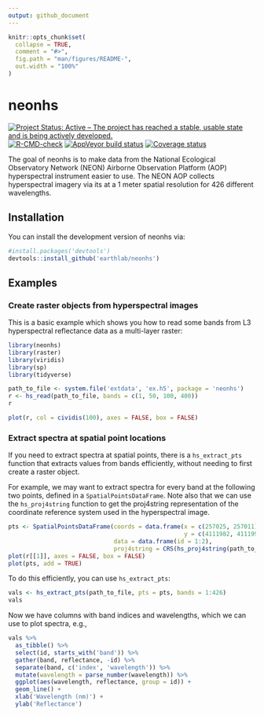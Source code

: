 ```yaml
---
output: github_document
---
```


<!-- README.md is generated from README.Rmd. Please edit that file -->

```r
knitr::opts_chunk$set(
  collapse = TRUE,
  comment = "#>",
  fig.path = "man/figures/README-",
  out.width = "100%"
)
```

# neonhs

[![Project Status: Active – The project has reached a stable, usable state and is being actively developed.](https://www.repostatus.org/badges/latest/active.svg)](https://www.repostatus.org/#active)
[![R-CMD-check](https://github.com/earthlab/neonhs/workflows/R-CMD-check/badge.svg)](https://github.com/earthlab/neonhs/actions)
[![AppVeyor build status](https://ci.appveyor.com/api/projects/status/github/earthlab/neonhs?branch=master&svg=true)](https://ci.appveyor.com/project/earthlab/neonhs)
[![Coverage status](https://codecov.io/gh/earthlab/neonhs/branch/master/graph/badge.svg)](https://codecov.io/github/earthlab/neonhs?branch=master)

The goal of neonhs is to make data from the National Ecological Observatory Network (NEON) Airborne Observation Platform (AOP) hyperspectral instrument easier to use. 
The NEON AOP collects hyperspectral imagery via its  at a 1 meter spatial resolution for 426 different wavelengths. 

## Installation

You can install the development version of neonhs via:

```r
#install.packages('devtools')
devtools::install_github('earthlab/neonhs')
```

## Examples

### Create raster objects from hyperspectral images

This is a basic example which shows you how to read some bands from 
L3 hyperspectral reflectance data as a multi-layer raster:

```r
library(neonhs)
library(raster)
library(viridis)
library(sp)
library(tidyverse)

path_to_file <- system.file('extdata', 'ex.h5', package = 'neonhs')
r <- hs_read(path_to_file, bands = c(1, 50, 100, 400))
r
```

```r
plot(r, col = cividis(100), axes = FALSE, box = FALSE)
```


### Extract spectra at spatial point locations

If you need to extract spectra at spatial points, there is a `hs_extract_pts` 
function that extracts values from bands efficiently, without needing to first
create a raster object. 

For example, we may want to extract spectra for every band at the following
two points, defined in a `SpatialPointsDataFrame`. 
Note also that we can use the `hs_proj4string` function to get the proj4string
representation of the coordinate reference system used in the hyperspectral
image.

```r
pts <- SpatialPointsDataFrame(coords = data.frame(x = c(257025, 257011),
                                                  y = c(4111982, 4111991)), 
                              data = data.frame(id = 1:2),
                              proj4string = CRS(hs_proj4string(path_to_file)))
plot(r[[1]], axes = FALSE, box = FALSE)
plot(pts, add = TRUE)
```

To do this efficiently, you can use `hs_extract_pts`:

```r
vals <- hs_extract_pts(path_to_file, pts = pts, bands = 1:426)
vals
```

Now we have columns with band indices and wavelengths, which we can use to 
plot spectra, e.g., 

```r
vals %>%
  as_tibble() %>%
  select(id, starts_with('band')) %>%
  gather(band, reflectance, -id) %>%
  separate(band, c('index', 'wavelength')) %>%
  mutate(wavelength = parse_number(wavelength)) %>%
  ggplot(aes(wavelength, reflectance, group = id)) + 
  geom_line() + 
  xlab('Wavelength (nm)') + 
  ylab('Reflectance')
```
